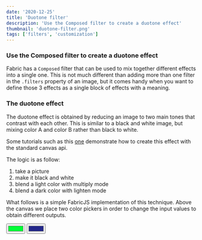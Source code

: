 ```yaml
---
date: '2020-12-25'
title: 'Duotone filter'
description: 'Use the Composed filter to create a duotone effect'
thumbnail: 'duotone-filter.png'
tags: ['filters', 'customization']
---
```



### Use the Composed filter to create a duotone effect

Fabric has a `Composed` filter that can be used to mix together different effects into a single one.
This is not much different than adding more than one filter in the `.filters` property of an image, but it comes handy when you want to define those 3 effects as a single block of effects with a meaning.

### The duotone effect

The duotone effect is obtained by reducing an image to two main tones that contrast with each other. This is similar to a black and white image, but mixing color A and color B rather than black to white.

Some tutorials such as this [one](https://codeburst.io/build-spotifys-colorizer-effect-with-javascript-35cb75fc638c) demonstrate how to create this effect with the standard canvas api.

The logic is as follow:
1. take a picture
2. make it black and white
3. blend a light color with multiply mode
4. blend a dark color with lighten mode

What follows is a simple FabricJS implementation of this technique.
Above the canvas we place two color pickers in order to change the input values to obtain different outputs.

<input type="color" id="colorLight" value="#00ff36" />
<input type="color" id="colorDark" value="#23278a" />
<canvas id="canvas" width="500" height="620" ></canvas>
<InputEventAttacher client:idle />